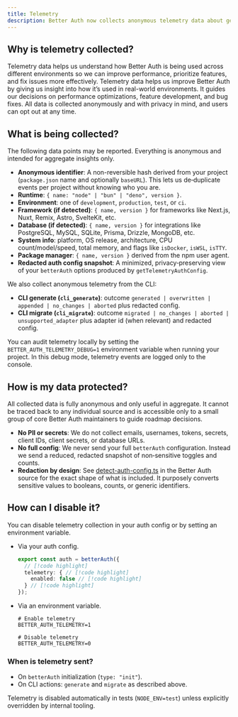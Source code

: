 ```yaml
---
title: Telemetry
description: Better Auth now collects anonymous telemetry data about general usage.
---
```


## Why is telemetry collected?

Telemetry data helps us understand how Better Auth is being used across different environments so we can improve performance, prioritize features, and fix issues more effectively. Telemetry data helps us improve Better Auth by giving us insight into how it’s used in real-world environments. It guides our decisions on performance optimizations, feature development, and bug fixes. All data is collected anonymously and with privacy in mind, and users can opt out at any time.

## What is being collected?

The following data points may be reported. Everything is anonymous and intended for aggregate insights only.

- **Anonymous identifier**: A non-reversible hash derived from your project (`package.json` name and optionally `baseURL`). This lets us de‑duplicate events per project without knowing who you are.
- **Runtime**: `{ name: "node" | "bun" | "deno", version }`.
- **Environment**: one of `development`, `production`, `test`, or `ci`.
- **Framework (if detected)**: `{ name, version }` for frameworks like Next.js, Nuxt, Remix, Astro, SvelteKit, etc.
- **Database (if detected)**: `{ name, version }` for integrations like PostgreSQL, MySQL, SQLite, Prisma, Drizzle, MongoDB, etc.
- **System info**: platform, OS release, architecture, CPU count/model/speed, total memory, and flags like `isDocker`, `isWSL`, `isTTY`.
- **Package manager**: `{ name, version }` derived from the npm user agent.
- **Redacted auth config snapshot**: A minimized, privacy‑preserving view of your `betterAuth` options produced by `getTelemetryAuthConfig`.

We also collect anonymous telemetry from the CLI:

- **CLI generate (`cli_generate`)**: outcome `generated | overwritten | appended | no_changes | aborted` plus redacted config.
- **CLI migrate (`cli_migrate`)**: outcome `migrated | no_changes | aborted | unsupported_adapter` plus adapter id (when relevant) and redacted config.

You can audit telemetry locally by setting the `BETTER_AUTH_TELEMETRY_DEBUG=1` environment variable when running your project. In this debug mode, telemetry events are logged only to the console.

## How is my data protected?

All collected data is fully anonymous and only useful in aggregate. It cannot be traced back to any individual source and is accessible only to a small group of core Better Auth maintainers to guide roadmap decisions.

- **No PII or secrets**: We do not collect emails, usernames, tokens, secrets, client IDs, client secrets, or database URLs.
- **No full config**: We never send your full `betterAuth` configuration. Instead we send a reduced, redacted snapshot of non‑sensitive toggles and counts.
- **Redaction by design**: See [detect-auth-config.ts](https://github.com/better-auth/better-auth/blob/main/packages/better-auth/src/telemetry/detectors/detect-auth-config.ts) in the Better Auth source for the exact shape of what is included. It purposely converts sensitive values to booleans, counts, or generic identifiers.

## How can I disable it?

You can disable telemetry collection in your auth config or by setting an environment variable.

- Via your auth config.

  ```ts title="auth.ts"
  export const auth = betterAuth({
    // [!code highlight]
    telemetry: { // [!code highlight]
      enabled: false // [!code highlight]
    } // [!code highlight]
  });
  ```

- Via an environment variable.

  ```env title=".env"
  # Enable telemetry
  BETTER_AUTH_TELEMETRY=1

  # Disable telemetry
  BETTER_AUTH_TELEMETRY=0
  ```

### When is telemetry sent?

- On `betterAuth` initialization (`type: "init"`).
- On CLI actions: `generate` and `migrate` as described above.

Telemetry is disabled automatically in tests (`NODE_ENV=test`) unless explicitly overridden by internal tooling.
